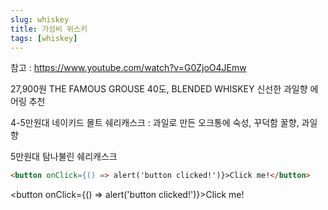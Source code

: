 ```yaml
---
slug: whiskey
title: 가성비 위스키 
tags: [whiskey]
---
```


참고 : https://www.youtube.com/watch?v=G0ZjoO4JEmw 

27,900원
THE FAMOUS GROUSE
40도, BLENDED WHISKEY
신선한 과일향
에어링 추천


4-5만원대
네이키드 몰트
쉐리캐스크 : 과일로 만든 오크통에 숙성, 꾸덕함 꿀향, 과일향


5만원대
탐나불린
쉐리캐스크



```html
<button onClick={() => alert('button clicked!')}>Click me!</button>
```

<button onClick={() => alert('button clicked!')}>Click me!</button>



